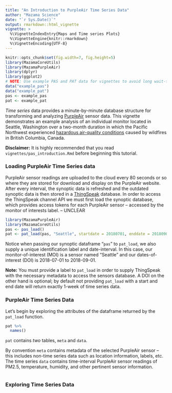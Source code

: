 ```yaml
---
title: "An Introduction to PurpleAir Time Series Data"
author: "Mazama Science"
date: "`r Sys.Date()`"
output: rmarkdown::html_vignette
vignette: >
  %\VignetteIndexEntry{Maps and Time series Plots}
  %\VignetteEngine{knitr::rmarkdown}
  %\VignetteEncoding{UTF-8}
---
```


```r
knitr::opts_chunk$set(fig.width=7, fig.height=5)
library(MazamaCoreUtils)
library(MazamaPurpleAir)
library(dplyr)
library(ggplot2)
# NOTE: Use example PAS and PAT data for vignettes to avoid long wait-times
data("example_pas")
data("example_pat")
pas <- example_pas
pat <- example_pat
```

_Time series_ data provides a minute-by-minute database structure for transforming 
and analyzing [PurpleAir](https://www.purpleair.com/) sensor data.
This vignette demonstrates an example analysis of an individual monitor located
in Seattle, Washington over a two-month duration in which the Pacific Northwest 
experienced [hazardous air-quality conditions](https://www.usnews.com/news/healthiest-communities/articles/2018-08-19/air-quality-to-worsen-in-northwest-as-smoke-returns) caused by wildfires in British Columbia, Canada. 

**Disclaimer:** It is highly recommended that you read `vignettes/pas_introduction.Rmd`
before beginning this tutorial.

### Loading PurpleAir Time Series data
PurpleAir sensor readings are uploaded to the cloud every 80 seconds or so 
where they are stored for download and display on the PurpleAir website. After
every interval, the synoptic data is refreshed and the outdated synoptic data is 
then stored in a [ThingSpeak](https://thingspeak.com) database. In order to 
access the ThingSpeak channel API we must first load the synoptic database, 
which provides access tokens for each PurpleAir sensor -- accessed by the 
monitor of interests label. -- UNCLEAR

```r
library(MazamaPurpleAir)
library(MazamaCoreUtils)
pas <- pas_load()
pat <- pat_load(pas, "Seattle", startdate = 20180701, enddate = 20180901)
```

Notice when passing our synoptic dataframe "`pas`" to `pat_load`, we also supply
a unique identification label and date-interval. In this case, our 
monitor-of-interest (MOI) is a sensor named "Seattle" and our dates-of-interest
(DOI) is 2018-07-01 to 2018-09-01. 

**Note:** You must provide a label to `pat_load` in 
order to supply ThingSpeak with the necessary metadata to access the sensors 
database. A DOI on the other hand is optional; by default not providing 
`pat_load` with a start and end date will return exactly 1-week of time series 
data.

### PurpleAir Time Series Data
Let's begin by exploring the attributes of the dataframe returned by the 
`pat_load` function. 

```r
pat %>%
  names()
```

`pat` contains _two_ tables, `meta` and `data`. 

By convention `meta` contains metadata of the selected PurpleAir sensor -- 
this includes non-time series data such as location information, labels, etc. 
The time series `data` contains time-interval PurpleAir sensor readings of 
PM2.5, temperature, humidity, and other pertinent sensor information.

```r

```


### Exploring Time Series Data
